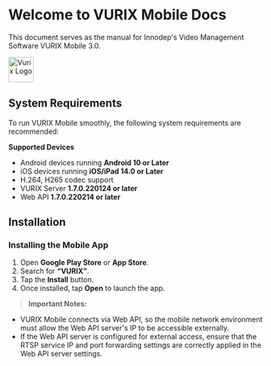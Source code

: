 # Welcome to VURIX Mobile Docs

This document serves as the manual for Innodep's Video Management Software VURIX Mobile 3.0.

<p align = "left">
<Image src="https://github.com/Innodep/vurix-mobile-docs/blob/main/assets/vurix-logo.png?raw=true" style={{ float: "left" }} alt="Vurix Logo" width="50" height="50" />
</p>

## System Requirements

To run VURIX Mobile smoothly, the following system requirements are recommended:

**Supported Devices**
- Android devices running **Android 10 or Later**
- iOS devices running **iOS/iPad 14.0 or Later**
- H.264, H265 codec support
- VURIX Server **1.7.0.220124 or later**
- Web API **1.7.0.220214 or later**

## Installation

### **Installing the Mobile App**

1. Open **Google Play Store** or **App Store**.
2. Search for **“VURIX”**.
3. Tap the **Install** button.
4. Once installed, tap **Open** to launch the app.


>**Important Notes:**
- VURIX Mobile connects via Web API, so the mobile network environment must allow the Web API server's IP to be accessible externally.
- If the Web API server is configured for external access, ensure that the RTSP service IP and port forwarding settings are correctly applied in the Web API server settings.
